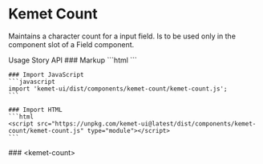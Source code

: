 
<Meta of={CountStories} />

# Kemet Count

Maintains a character count for a input field. Is to be used only in the component slot of a Field component.

<kemet-tabs panel-effect="stacked" divider>
  <kemet-tab slot="tab">Usage</kemet-tab>
  <kemet-tab slot="tab">Story</kemet-tab>
  <kemet-tab slot="tab">API</kemet-tab>
  <kemet-tab-panel slot="panel">
    ### Markup
    ```html
    <kemet-field slug="unique-identifier">
      <kemet-input slot="input" name="input-field"></kemet-input>
      <kemet-count slot="component" message="characters remaining." limit="32"></kemet-count>
    </kemet-field>
    ```

    ### Import JavaScript
    ```javascript
    import 'kemet-ui/dist/components/kemet-count/kemet-count.js';
    ```

    ### Import HTML
    ```html
    <script src="https://unpkg.com/kemet-ui@latest/dist/components/kemet-count/kemet-count.js" type="module"></script>
    ```
  </kemet-tab-panel>
  <kemet-tab-panel slot="panel">
    <Canvas of={CountStories.Standard}  />
    <ArgsTable story={PRIMARY_STORY} />
  </kemet-tab-panel>
  <kemet-tab-panel slot="panel">
    ### &lt;kemet-count&gt;
    <ArgsTable of="kemet-count" />
  </kemet-tab-panel>
</kemet-tabs>
